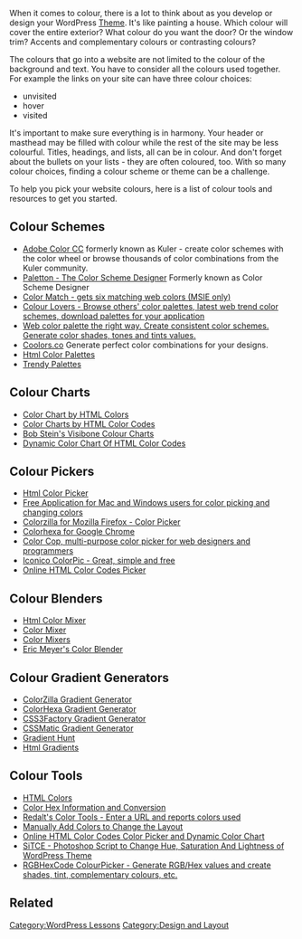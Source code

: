 {{Languages|
{{en|Developing a Colour Scheme}}
{{ko|Developing a Colour Scheme}}
}}
When it comes to colour, there is a lot to think about as you develop or design your WordPress [[Using Themes|Theme]].  It's like painting a house.  Which colour will cover the entire exterior? What colour do you want the door?  Or the window trim? Accents and complementary colours or contrasting colours?

The colours that go into a website are not limited to the colour of the background and text. You have to consider all the colours used together. For example the links on your site can have three colour choices:

*unvisited
*hover
*visited

It's important to make sure everything is in harmony. Your header or masthead may be filled with colour while the rest of the site may be less colourful.  Titles, headings, and lists, all can be in colour. And don't forget about the bullets on your lists - they are often coloured, too.  With so many colour choices, finding a colour scheme or theme can be a challenge.

To help you pick your website colours, here is a list of colour tools and resources to get you started. 

==Colour Schemes==
* [https://color.adobe.com/ Adobe Color CC] formerly known as Kuler - create color schemes with the color wheel or browse thousands of color combinations from the Kuler community.
* [http://paletton.com Paletton - The Color Scheme Designer] Formerly known as Color Scheme Designer
* [http://www.colormatch.dk/ Color Match - gets six matching web colors (MSIE only)]
* [http://www.colourlovers.com/ Colour Lovers - Browse others' color palettes, latest web trend color schemes, download palettes for your application]
* [http://colllor.com/ Web color palette the right way. Create consistent color schemes. Generate color shades, tones and tints values.]
*[https://coolors.co/ Coolors.co] Generate perfect color combinations for your designs.
*[https://htmlcolors.com/palettes Html Color Palettes]
*[https://trendypalettes.com Trendy Palettes]

==Colour Charts==
* [https://htmlcolors.com/color-chart Color Chart by HTML Colors]
* [http://html-color-codes.com/ Color Charts by HTML Color Codes]
* [http://www.visibone.com/color/ Bob Stein's Visibone Colour Charts]
* [http://html-color-codes.info/#Basic_Html_Color_Chart Dynamic Color Chart Of HTML Color Codes]

==Colour Pickers==
* [https://htmlcolors.com/color-picker Html Color Picker]
* [http://telcontar.net/MacApps/ColourSelector/ Free Application for Mac and Windows users for color picking and changing colors]
* [https://addons.update.mozilla.org/extensions/moreinfo.php?application=firefox&id=271&vid=1032 Colorzilla for Mozilla Firefox - Color Picker]
* [https://chrome.google.com/webstore/detail/flnkogfheemakepeokbheholhfhgcbae Colorhexa for Google Chrome]
* [http://colorcop.net/ Color Cop, multi-purpose color picker for web designers and programmers]
* [http://www.iconico.com/colorpic/index.aspx Iconico ColorPic - Great, simple and free]
* [http://html-color-codes.info/#Advanced_Html_Color_Codes Online  HTML Color Codes Picker]

==Colour Blenders==
* [https://htmlcolors.com/color-mixer Html Color Mixer]
* [http://www.colorhexa.com/color-blend Color Mixer]
* [http://colormixers.com/ Color Mixers]
* [http://meyerweb.com/eric/tools/color-blend/ Eric Meyer's Color Blender]

==Colour Gradient Generators==
* [http://www.colorzilla.com/gradient-editor/ ColorZilla Gradient Generator]
* [http://www.colorhexa.com/color-gradient ColorHexa Gradient Generator]
* [http://www.css3factory.com/linear-gradients/ CSS3Factory Gradient Generator]
* [http://www.cssmatic.com/gradient-generator CSSMatic Gradient Generator]
* [https://gradienthunt.com/ Gradient Hunt]
* [https://htmlcolors.com/gradients Html Gradients]

==Colour Tools==
* [https://htmlcolors.com/ HTML Colors]
* [http://www.colorhexa.com/ Color Hex Information and Conversion]
* [http://redalt.com/ilyc Redalt's Color Tools - Enter a URL and reports colors used]
* [http://www.themaninblue.com/experiment/Technicolor/ Manually Add Colors to Change the Layout]
* [http://html-color-codes.info/ Online HTML Color Codes Color Picker and Dynamic Color Chart]
* [http://Nice-Soft.blogspot.com/ SiTCE - Photoshop Script to Change Hue, Saturation And Lightness of WordPress Theme]
* [http://rgbhexcode.com RGBHexCode ColourPicker - Generate RGB/Hex values and create shades, tint, complementary colours, etc.]

==Related==

{{Lessons}}

[[Category:WordPress Lessons]]
[[Category:Design and Layout]]